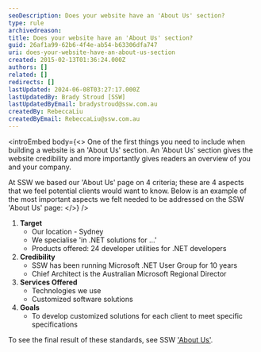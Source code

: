 ```yaml
---
seoDescription: Does your website have an 'About Us' section?
type: rule
archivedreason:
title: Does your website have an 'About Us' section?
guid: 26af1a99-62b6-4f4e-ab54-b63306dfa747
uri: does-your-website-have-an-about-us-section
created: 2015-02-13T01:36:24.000Z
authors: []
related: []
redirects: []
lastUpdated: 2024-06-08T03:27:17.000Z
lastUpdatedBy: Brady Stroud [SSW]
lastUpdatedByEmail: bradystroud@ssw.com.au
createdBy: RebeccaLiu
createdByEmail: RebeccaLiu@ssw.com.au
---
```


<introEmbed
  body={<>
One of the first things you need to include when building a website is an 'About Us' section. An 'About Us' section gives the website credibility and more importantly gives readers an overview of you and your company.

At SSW we based our 'About Us' page on 4 criteria; these are 4 aspects that we feel potential clients would want to know. Below is an example of the most important aspects we felt needed to be addressed on the SSW 'About Us' page:
  </>}
/>
1. **Target**
   - Our location - Sydney
   - We specialise 'in .NET solutions for ...'
   - Products offered: 24 developer utilities for .NET developers
2. **Credibility**
   - SSW has been running Microsoft .NET User Group for 10 years
   - Chief Architect is the Australian Microsoft Regional Director
3. **Services Offered**
   - Technologies we use
   - Customized software solutions
4. **Goals**
   - To develop customized solutions for each client to meet specific specifications

To see the final result of these standards, see SSW ['About Us'](http://www.ssw.com.au/ssw/Company/AboutUs.aspx).
